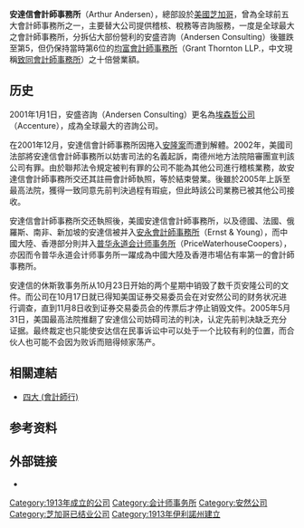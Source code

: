 {{noteTA
|G1=公司
|G2=USState
|1=zh-cn:安然; zh-hk:安然; zh-tw:安隆
|2=zh-cn:普华永道会计师事务所; zh-hk:羅兵咸永會計師道事務所; zh-tw:普華永道會計師事務所
}}
{{globalize}}
'''安達信會計師事務所'''（Arthur Andersen），總部設於[[美國|美國]][[芝加哥|芝加哥]]，曾為全球前五大會計師事務所之一，主要替大公司提供稽核、稅務等咨詢服務，一度是全球最大之會計師事務所，分拆佔大部份營利的安盛咨詢（Andersen Consulting）後雖跌至第5，但仍保持當時第6位的[[均富會計師事務所|均富會計師事務所]]（Grant Thornton LLP.，中文現稱[[致同會計師事務所|致同會計師事務所]]）之十倍營業額。

==历史==
2001年1月1日，安盛咨詢（Andersen Consulting）更名為[[埃森哲公司|埃森哲公司]]（Accenture），成為全球最大的咨詢公司。

在2001年12月，安達信會計師事務所因捲入[[安然丑闻案|安隆案]]而遭到解體。2002年，美國司法部將安達信會計師事務所以妨害司法的名義起訴，南德州地方法院陪審團宣判該公司有罪。由於聯邦法令規定被判有罪的公司不能為其他公司進行稽核業務，故安達信會計師事務所交还其註冊會計師執照，等於結束營業。後雖於2005年上訴至最高法院，獲得一致同意先前判決過程有瑕疵，但此時該公司業務已被其他公司接收。

安達信會計師事務所交还執照後，美國安達信會計師事務所，以及德國、法國、俄羅斯、南非、新加坡的安達信被并入[[安永會計師事務所|安永會計師事務所]]（Ernst & Young），而中國大陸、香港部分則并入[[普华永道会计师事务所|普华永道会计师事务所]]（PriceWaterhouseCoopers），亦因而令普华永道会计师事务所一躍成為中國大陸及香港市場佔有率第一的會計師事務所。

安達信的休斯敦事务所从10月23日开始的两个星期中销毁了数千页安隆公司的文件。而公司在10月17日就已得知美国证券交易委员会在对安然公司的财务状况进行调查，直到11月8日收到证券交易委员会的传票后才停止销毁文件。2005年5月31日，美国最高法院推翻了安達信公司妨碍司法的判决，认定先前判决缺乏充分证据。最终裁定也只能使安达信在民事诉讼中可以处于一个比较有利的位置，而合伙人也可能不会因为败诉而赔得倾家荡产。

== 相關連結 ==

* [[四大_(會計師行)|四大 (會計師行)]]

== 参考资料 ==
{{Reflist}}

== 外部链接 ==
* {{Official|http://andersen.com/}}

{{咨询}}
{{Authority control}}

{{DEFAULTSORT:Arthur Andersen}}
[[Category:1913年成立的公司|Category:1913年成立的公司]]
[[Category:会计师事务所|Category:会计师事务所]]
[[Category:安然公司|Category:安然公司]]
[[Category:芝加哥已结业公司|Category:芝加哥已结业公司]]
[[Category:1913年伊利諾州建立|Category:1913年伊利諾州建立]]